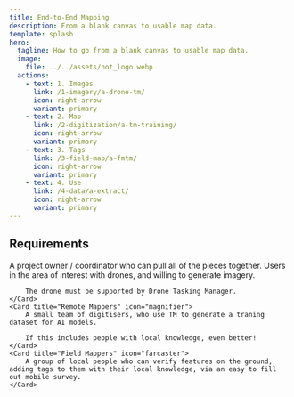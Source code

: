 ```yaml
---
title: End-to-End Mapping
description: From a blank canvas to usable map data.
template: splash
hero:
  tagline: How to go from a blank canvas to usable map data.
  image:
    file: ../../assets/hot_logo.webp
  actions:
    - text: 1. Images
      link: /1-imagery/a-drone-tm/
      icon: right-arrow
      variant: primary
    - text: 2. Map
      link: /2-digitization/a-tm-training/
      icon: right-arrow
      variant: primary
    - text: 3. Tags
      link: /3-field-map/a-fmtm/
      icon: right-arrow
      variant: primary
    - text: 4. Use
      link: /4-data/a-extract/
      icon: right-arrow
      variant: primary
---
```



## Requirements

<CardGrid stagger>
	<Card title="Coordinator" icon="laptop">
		A project owner / coordinator who can pull all of the pieces together.
	</Card>
	<Card title="Drone Operators" icon="rocket">
		Users in the area of interest with drones, and willing to generate imagery.
	
		The drone must be supported by Drone Tasking Manager.
	</Card>
	<Card title="Remote Mappers" icon="magnifier">
		A small team of digitisers, who use TM to generate a traning dataset for AI models.
	
		If this includes people with local knowledge, even better!
	</Card>
	<Card title="Field Mappers" icon="farcaster">
		A group of local people who can verify features on the ground, adding tags to them with their local knowledge, via an easy to fill out mobile survey.
	</Card>
</CardGrid>
